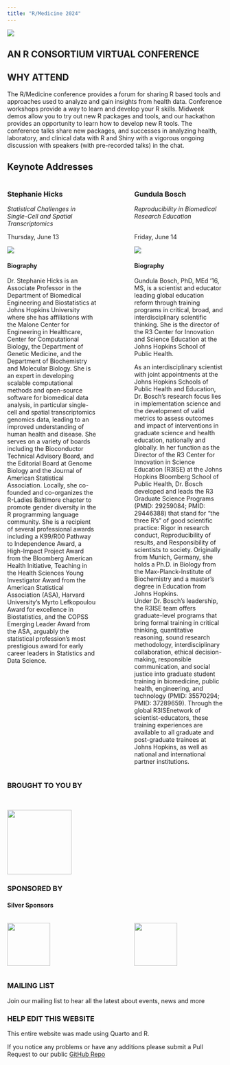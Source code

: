 ```yaml
---
title: "R/Medicine 2024"
---
```


![](images/Main.png)

::: r-stack
## **AN R CONSORTIUM VIRTUAL CONFERENCE**
:::

## WHY ATTEND

The R/Medicine conference provides a forum for sharing R based tools and approaches used to analyze and gain insights from health data. Conference workshops provide a way to learn and develop your R skills. Midweek demos allow you to try out new R packages and tools, and our hackathon provides an opportunity to learn how to develop new R tools. The conference talks share new packages, and successes in analyzing health, laboratory, and clinical data with R and Shiny with a vigorous ongoing discussion with speakers (with pre-recorded talks) in the chat.

## Keynote Addresses

::: columns
::: {.column width="45%"}
### Stephanie Hicks

*Statistical Challenges in Single-Cell and Spatial Transcriptomics*

Thursday, June 13

![](images/Hicks.jpeg)

#### Biography

Dr. Stephanie Hicks is an Associate Professor in the Department of Biomedical Engineering and Biostatistics at Johns Hopkins University where she has affiliations with the Malone Center for Engineering in Healthcare, Center for Computational Biology, the Department of Genetic Medicine, and the Department of Biochemistry and Molecular Biology. She is an expert in developing scalable computational methods and open-source software for biomedical data analysis, in particular single-cell and spatial transcriptomics genomics data, leading to an improved understanding of human health and disease. She serves on a variety of boards including the Bioconductor Technical Advisory Board, and the Editorial Board at Genome Biology and the Journal of American Statistical Association. Locally, she co-founded and co-organizes the R-Ladies Baltimore chapter to promote gender diversity in the R programming language community. She is a recipient of several professional awards including a K99/R00 Pathway to Independence Award, a High-Impact Project Award from the Bloomberg American Health Initiative, Teaching in the Health Sciences Young Investigator Award from the American Statistical Association (ASA), Harvard University’s Myrto Lefkopoulou Award for excellence in Biostatistics, and the COPSS Emerging Leader Award from the ASA, arguably the statistical profession’s most prestigious award for early career leaders in Statistics and Data Science. 
:::

::: {.column width="10%"}
<!-- empty column to create gap -->
:::

::: {.column width="45%"}
### Gundula Bosch

*Reproducibility in Biomedical Research Education*<br /> <br />

Friday, June 14

![](images/Gundula.jpeg)

#### Biography

Gundula Bosch, PhD, MEd '16, MS, is a scientist and educator leading global education reform through training programs in critical, broad, and interdisciplinary scientific thinking. She is the director of the R3 Center for Innovation and Science Education at the Johns Hopkins School of Public Health.

As an interdisciplinary scientist with joint appointments at the Johns Hopkins Schools of Public Health and Education, Dr. Bosch’s research focus lies in implementation science and the development of valid metrics to assess outcomes and impact of interventions in graduate science and health education, nationally and globally. In her function as the Director of the R3 Center for Innovation in Science Education (R3ISE) at the Johns Hopkins Bloomberg School of Public Health, Dr. Bosch developed and leads the R3 Graduate Science Programs (PMID: 29259084; PMID: 29446388) that stand for “the three R’s” of good scientific practice: Rigor in research conduct, Reproducibility of results, and Responsibility of scientists to society. Originally from Munich, Germany, she holds a Ph.D. in Biology from the Max-Planck-Institute of Biochemistry and a master’s degree in Education from Johns Hopkins.\
Under Dr. Bosch’s leadership, the R3ISE team offers graduate-level programs that bring formal training in critical thinking, quantitative reasoning, sound research methodology, interdisciplinary collaboration, ethical decision-making, responsible communication, and social justice into graduate student training in biomedicine, public health, engineering, and technology (PMID: 35570294; PMID: 37289659). Through the global R3ISEnetwork of scientist-educators, these training experiences are available to all graduate and post-graduate trainees at Johns Hopkins, as well as national and international partner institutions.
:::
:::

### BROUGHT TO YOU BY


<br>

[![](images/R-con.png){fig-alt="R Consortium" fig-align="center" height="150"}](https://www.r-consortium.org/)

### SPONSORED BY

#### Silver Sponsors

::: columns
::: {.column width="45%"}

[![](images/genentech.jpeg){fig-alt="Genentech" fig-align="center" height="100"}](https://www.gene.com/)

:::

::: {.column width="10%"}
<!-- empty column to create gap -->
:::

::: {.column width="45%"}

[![](images/posit.jpeg){fig-alt="Posit" fig-align="center" height="100"}](https://posit.co/)

:::
:::


### MAILING LIST

Join our mailing list to hear all the latest about events, news and more

```{=html}
<!--[if lte IE 8]>
<script charset="utf-8" type="text/javascript" src="//js.hsforms.net/forms/v2-legacy.js"></script>
<![endif]-->
```
```{=html}
<script charset="utf-8" type="text/javascript" src="//js.hsforms.net/forms/v2.js"></script>
```
```{=html}
<script>
  hbspt.forms.create({
    region: "na1",
    portalId: "8112310",
    formId: "b41bf142-22db-4911-893a-52b856c8288f",
    sfdcCampaignId: "7012M000001nUWFQA2"
});
</script>
```
### HELP EDIT THIS WEBSITE

This entire website was made using Quarto and R.

If you notice any problems or have any additions please submit a Pull Request to our public [GitHub Repo](https://github.com/RConsortium/RMedicine_website/)
